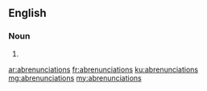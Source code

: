 ==English==

===Noun===
{{head|en|noun plural form}}

# {{plural of|abrenunciation|lang=en}}

[[ar:abrenunciations]]
[[fr:abrenunciations]]
[[ku:abrenunciations]]
[[mg:abrenunciations]]
[[my:abrenunciations]]